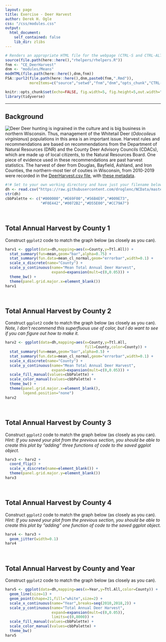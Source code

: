 ```yaml
---
layout: page
title: Exercise - Deer Harvest
author: Derek H. Ogle
css: "/css/modules.css"
output:
  html_document:
    self_contained: false
    lib_dir: zlibs
---
```


```r
# Renders an appropriate HTML file for the webpage (CTRL-S and CTRL-ALT-C)
source(file.path(here::here(),"rhelpers/rhelpers.R"))
fnm <- "CE_DeerHarvest"
dnm <- "modules/Means"
modHTML(file.path(here::here(),dnm,fnm))
FSA::purl2(file.path(here::here(),dnm,paste0(fnm,".Rmd")),
           moreItems=c("source","setwd","fnm","dnm","opts_chunk","CTRL-S"))
```
```r
knitr::opts_chunk$set(echo=FALSE, fig.width=5, fig.height=5,out.width="60%")
library(tidyverse)
```

----

## Background
<img src="../zimgs/Deer.jpg" alt="Deer" class="img-right">
Deer hunting is ingrained in the culture and is big business in northern Wisconsin. Thus, management of the Whitetail Deer (*Odocoileus virginianus*) populations in this area is an important issue. Harvest rules and recommendations are based on recommendations from the Department of Natural Resources (DNR) and the County Deer Advisory Councils (CDACs), which are made up of local citizents, to the Natural Resources Board. One piece of evidence used in these recommendations are past harvest statistics. The harvest of deer from Douglas, Bayfield, Ashland, and Iron Counties, the northern-most tier of couties in Wisconsin, from 2010-2019 were recorded in the [DeerHarvest.csv file](https://raw.githubusercontent.com/droglenc/NCData/master/DeerHarvest.csv), with [these metadata](https://raw.githubusercontent.com/droglenc/NCData/master/DeerHarvest_meta.txt).

```r
#!# Set to your own working directory and have just your filename below.
dh <- read.csv("https://raw.githubusercontent.com/droglenc/NCData/master/DeerHarvest.csv")
str(dh)
cbbPalette <- c("#000000","#E69F00","#56B4E9","#009E73",
                "#F0E442","#0072B2","#D55E00","#CC79A7")
```

&nbsp;

## Total Annual Harvest by County 1
Construct `ggplot2` code to match the graph below (as closely as you can).

```r
harv1 <- ggplot(data=dh,mapping=aes(x=County,y=Ttl.All)) +
  stat_summary(fun=mean,geom="bar",alpha=0.75) +
  stat_summary(fun.data=mean_cl_normal,geom="errorbar",width=0.1) +
  scale_x_discrete(name="County") +
  scale_y_continuous(name="Mean Total Annual Deer Harvest",
                     expand=expansion(mult=c(0,0.05))) +
  theme_bw() +
  theme(panel.grid.major.x=element_blank())
harv1
```

&nbsp;


## Total Annual Harvest by County 2
Construct `ggplot2` code to match the graph below (as closely as you can). *Note, I don't recommend this superfluous use of color, but I do want to see if you can figure out how to make it.*

```r
harv2 <- ggplot(data=dh,mapping=aes(x=County,y=Ttl.All,
                                    fill=County,color=County)) +
  stat_summary(fun=mean,geom="bar",alpha=0.5) +
  stat_summary(fun.data=mean_cl_normal,geom="errorbar",width=0.1) +
  scale_x_discrete(name="County") +
  scale_y_continuous(name="Mean Total Annual Deer Harvest",
                     expand=expansion(mult=c(0,0.05))) +
  scale_fill_manual(values=cbbPalette) +
  scale_color_manual(values=cbbPalette) +
  theme_bw() +
  theme(panel.grid.major.x=element_blank(),
        legend.position="none")
harv2
```

&nbsp;

## Total Annual Harvest by County 3
Construct `ggplot2` code to match the graph below (as closely as you can). *Hint: If you saved your plot from the previous section, you should be able to create this plot by "adding" three functions of code to the saved ggplot object.*

```r
harv3 <- harv2 +
  coord_flip() +
  scale_x_discrete(name=element_blank()) +
  theme(panel.grid.major.y=element_blank())
harv3
```

&nbsp;

## Total Annual Harvest by County 4
Construct `ggplot2` code to match the graph below (as closely as you can). *Hint: If you saved your plot from the previous section, you should be able to create this plot by "adding" one function of code to the saved ggplot object.*

```r
harv4 <- harv3 +
  geom_jitter(width=0.1)
harv4
```

&nbsp;

## Total Annual Harvest by County and Year
Construct `ggplot2` code to match the graph below (as closely as you can).

```r
harv5 <- ggplot(data=dh,mapping=aes(x=Year,y=Ttl.All,color=County)) +
  geom_line(size=1) +
  geom_point(shape=21,fill="white",size=2) +
  scale_x_continuous(name="Year",breaks=seq(2010,2018,2)) +
  scale_y_continuous(name="Total Annual Deer Harvest",
                     expand=expansion(mult=c(0,0.05)),
                     limits=c(0,8000)) +
  scale_fill_manual(values=cbbPalette) +
  scale_color_manual(values=cbbPalette) +
  theme_bw()
harv5
```
